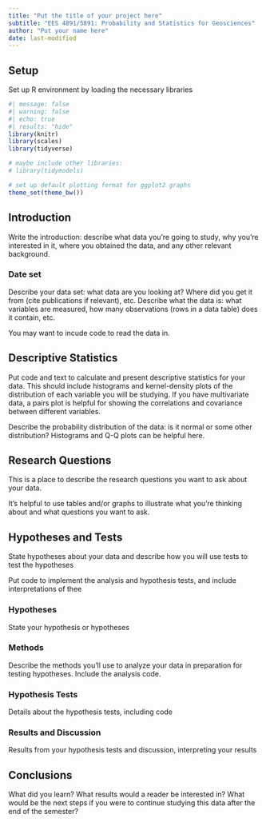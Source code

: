 ```yaml
---
title: "Put the title of your project here"
subtitle: "EES 4891/5891: Probability and Statistics for Geosciences"
author: "Put your name here"
date: last-modified
---
```


## Setup

Set up R environment by loading the necessary libraries

```r
#| message: false
#| warning: false
#| echo: true
#| results: "hide"
library(knitr)
library(scales)
library(tidyverse)

# maybe include other libraries:
# library(tidymodels)

# set up default plotting format for ggplot2 graphs
theme_set(theme_bw())
```

## Introduction

Write the introduction: describe what data you're going to study, why you're interested in it, where you obtained the data, and any other relevant background.

### Date set

Describe your data set: what data are you looking at? Where did you get it from (cite publications if relevant), etc. Describe what the data is: what variables are measured, how many observations (rows in a data table) does it contain, etc.

You may want to incude code to read the data in.

## Descriptive Statistics

Put code and text to calculate and present descriptive statistics for your data. This should include histograms and kernel-density plots of the distribution of each variable you will be studying. If you have multivariate data, a pairs plot is helpful for showing the correlations and covariance between different variables.

Describe the probability distribution of the data: is it normal or some other distribution? Histograms and Q-Q plots can be helpful here.

## Research Questions

This is a place to describe the research questions you want to ask about your data.

It's helpful to use tables and/or graphs to illustrate what you're thinking about and what questions you want to ask.

## Hypotheses and Tests

State hypotheses about your data and describe how you will use tests to test the hypotheses

Put code to implement the analysis and hypothesis tests, and include interpretations of thee

### Hypotheses

State your hypothesis or hypotheses

### Methods

Describe the methods you'll use to analyze your data in preparation for testing hypotheses. Include the analysis code.

### Hypothesis Tests

Details about the hypothesis tests, including code

### Results and Discussion

Results from your hypothesis tests and discussion, interpreting your results

## Conclusions

What did you learn? What results would a reader be interested in? What would be the next steps if you were to continue studying this data after the end of the semester?
